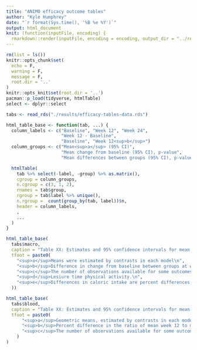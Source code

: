 ```yaml
---
title: "ANIMO efficacy outcome tables"
author: "Kyle Humphrey"
date: "`r format(Sys.time(), '%B %e %Y')`"
output: html_document
knit: (function(inputFile, encoding) {
  rmarkdown::render(inputFile, encoding = encoding, output_dir = "../results") })
---
```


```r
rm(list = ls())
knitr::opts_chunk$set(
  echo = F,
  warning = F,
  message = F,
  root.dir = '..'
)
knitr::opts_knit$set(root.dir = '..')
pacman::p_load(tidyverse, htmlTable)
select <- dplyr::select
```

```r
tabs <- read_rds("./results/efficacy-tables-data.rds")
```

```r
html_table_base <- function(tab, ...) {
  column_labels <- c("Baseline", "Week 12", "Week 24",
                     "Week 12 - Baseline",
                     "Baseline", "Week 12<sup>b</sup>")
  column_groups <- c("Mean<sup>a</sup> (95% CI)",
                     "Mean change from baseline (95% CI), p-value",
                     "Mean differences between groups (95% CI), p-value")

  htmlTable(
    tab %>% select(-label, -group) %>% as.matrix(),
    cgroup = column_groups,
    n.cgroup = c(3, 1, 2),
    rnames = tab$group,
    rgroup = tab$label %>% unique(),
    n.rgroup =  count(group_by(tab, label))$n,
    header = column_labels,
    ,
    ...
  )
}
```


```r
html_table_base(
  tabs$macro,
  caption = "Table XX: Estimates and 95% confidence intervals for mean weight, body composition, physical activity, and daily caloric intake, as well as changes in these mean measures from baseline, and mean differences between groups.",
  tfoot = paste0(
    "<sup>a</sup>Means were estimated by contrasts in each model\n",
    "<sup>b</sup>Difference in change from baseline between groups at week 12\n",
    "<sup>c</sup>The number of observations available for some outcomes were one below or above the values given\n",
    "<sup>d</sup>Lesiure time physical activity.\n",
    "<sup>e</sup>Differences in caloric intake are percent differences, and (for the last column) percent difference in ratio of mean week 12 to mean baseline measurements"
  ))
```


```r
html_table_base(
  tabs$blood,
  caption = "Table XX: Estimates and 95% confidence intervals for mean cardiometabolic measures, changes in mean measures from baseline, and mean differences between groups. Units for means and SDs are mg/dL, with the exception of HbA1c, which has units of DCCT %.",
  tfoot = paste0(
      "<sup>a</sup>Geometric means, estimated by contrasts in each model\n",
      "<sup>b</sup>Percent difference in the ratio of mean week 12 to mean baseline measurements\n",
      "<sup>c</sup>The number of observations available for some outcomes were one below or above the values given\n"
    )
)
```


